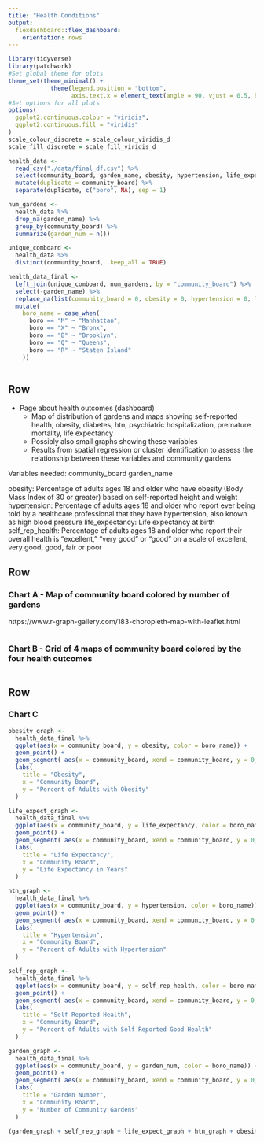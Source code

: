 ```yaml
---
title: "Health Conditions"
output: 
  flexdashboard::flex_dashboard:
    orientation: rows
---
```


```r
library(tidyverse)
library(patchwork)
#Set global theme for plots
theme_set(theme_minimal() + 
            theme(legend.position = "bottom", 
                  axis.text.x = element_text(angle = 90, vjust = 0.5, hjust = 1)))
#Set options for all plots
options(
  ggplot2.continuous.colour = "viridis",
  ggplot2.continuous.fill = "viridis"
)
scale_colour_discrete = scale_colour_viridis_d
scale_fill_discrete = scale_fill_viridis_d
```

```r
health_data <-
  read_csv("./data/final_df.csv") %>% 
  select(community_board, garden_name, obesity, hypertension, life_expectancy, self_rep_health) %>% 
  mutate(duplicate = community_board) %>% 
  separate(duplicate, c("boro", NA), sep = 1)

num_gardens <-
  health_data %>% 
  drop_na(garden_name) %>% 
  group_by(community_board) %>% 
  summarize(garden_num = n())

unique_comboard <-
  health_data %>% 
  distinct(community_board, .keep_all = TRUE)

health_data_final <-
  left_join(unique_comboard, num_gardens, by = "community_board") %>% 
  select(-garden_name) %>% 
  replace_na(list(community_board = 0, obesity = 0, hypertension = 0, life_expectancy = 0, self_rep_health = 0, boro = 0, garden_num = 0)) %>% 
  mutate(
    boro_name = case_when(
      boro == "M" ~ "Manhattan",
      boro == "X" ~ "Bronx",
      boro == "B" ~ "Brooklyn",
      boro == "Q" ~ "Queens",
      boro == "R" ~ "Staten Island"
    ))
  
```

Row
-----------------------------------------------------------------------

* Page about health outcomes (dashboard)  
  - Map of distribution of gardens and maps showing self-reported health, obesity, diabetes, htn, psychiatric hospitalization, premature mortality, life expectancy  
  - Possibly also small graphs showing these variables  
  - Results from spatial regression or cluster identification to assess the relationship between these variables and community gardens  
  
Variables needed: 
community_board
garden_name

obesity: Percentage of adults ages 18 and older who have obesity (Body Mass Index of 30 or greater) based on self-reported height and weight
hypertension: Percentage of adults ages 18 and older who report ever being told by a healthcare professional that they have hypertension, also known as high blood pressure
life_expectancy: Life expectancy at birth
self_rep_health: Percentage of adults ages 18 and older who report their overall health is “excellent,” "very good" or “good” on a scale of excellent, very good, good, fair or poor

Row
-----------------------------------------------------------------------

### Chart A - Map of community board colored by number of gardens
https://www.r-graph-gallery.com/183-choropleth-map-with-leaflet.html
```r

```

### Chart B - Grid of 4 maps of community board colored by the four health outcomes

```r

```

Row
-----------------------------------------------------------------------

### Chart C

```r
obesity_graph <-
  health_data_final %>% 
  ggplot(aes(x = community_board, y = obesity, color = boro_name)) +
  geom_point() + 
  geom_segment( aes(x = community_board, xend = community_board, y = 0, yend = obesity)) +
  labs(
    title = "Obesity",
    x = "Community Board",
    y = "Percent of Adults with Obesity"
  )

life_expect_graph <-
  health_data_final %>% 
  ggplot(aes(x = community_board, y = life_expectancy, color = boro_name)) +
  geom_point() + 
  geom_segment( aes(x = community_board, xend = community_board, y = 0, yend = life_expectancy)) +
  labs(
    title = "Life Expectancy",
    x = "Community Board",
    y = "Life Expectancy in Years"
  )

htn_graph <-
  health_data_final %>% 
  ggplot(aes(x = community_board, y = hypertension, color = boro_name)) +
  geom_point() + 
  geom_segment( aes(x = community_board, xend = community_board, y = 0, yend = hypertension)) +
  labs(
    title = "Hypertension",
    x = "Community Board",
    y = "Percent of Adults with Hypertension"
  )

self_rep_graph <-
  health_data_final %>% 
  ggplot(aes(x = community_board, y = self_rep_health, color = boro_name)) +
  geom_point() + 
  geom_segment( aes(x = community_board, xend = community_board, y = 0, yend = self_rep_health)) +
  labs(
    title = "Self Reported Health",
    x = "Community Board",
    y = "Percent of Adults with Self Reported Good Health"
  )

garden_graph <-
  health_data_final %>% 
  ggplot(aes(x = community_board, y = garden_num, color = boro_name)) +
  geom_point() + 
  geom_segment( aes(x = community_board, xend = community_board, y = 0, yend = garden_num)) +
  labs(
    title = "Garden Number",
    x = "Community Board",
    y = "Number of Community Gardens"
  )

(garden_graph + self_rep_graph + life_expect_graph + htn_graph + obesity_graph)
```
  
